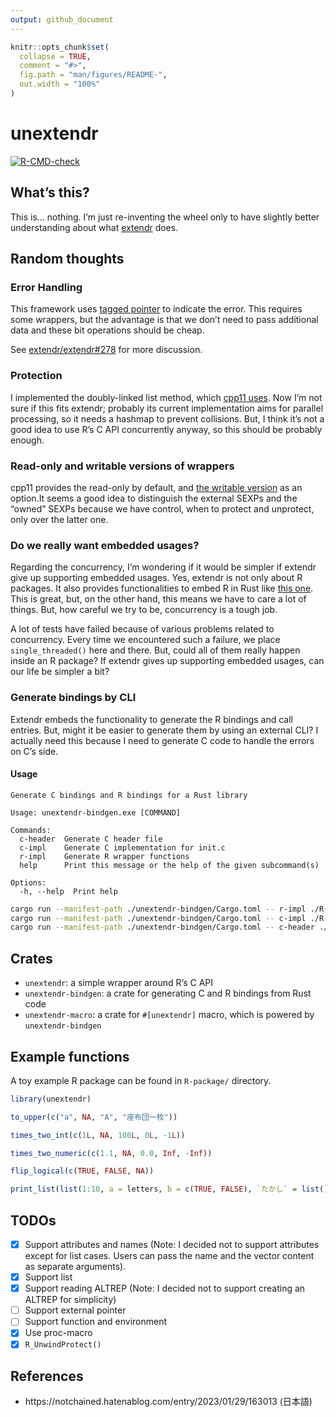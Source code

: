 ```yaml
---
output: github_document
---
```


<!-- README.md is generated from README.Rmd. Please edit that file -->

```r
knitr::opts_chunk$set(
  collapse = TRUE,
  comment = "#>",
  fig.path = "man/figures/README-",
  out.width = "100%"
)
```

# unextendr

<!-- badges: start -->
[![R-CMD-check](https://github.com/yutannihilation/unextendr/actions/workflows/R-CMD-check.yaml/badge.svg)](https://github.com/yutannihilation/unextendr/actions/workflows/R-CMD-check.yaml)
<!-- badges: end -->

## What's this?

This is... nothing. I'm just re-inventing the wheel only to have slightly better
understanding about what [extendr](https://extendr.github.io/) does.

## Random thoughts

### Error Handling

This framework uses [tagged pointer](https://en.wikipedia.org/wiki/Tagged_pointer) to indicate the error.
This requires some wrappers, but the advantage is that we don't need to pass additional data
and these bit operations should be cheap.

See [extendr/extendr#278](https://github.com/extendr/extendr/issues/278) for more discussion.

### Protection

I implemented the doubly-linked list method, which [cpp11 uses](https://cpp11.r-lib.org/articles/internals.html#protection).
Now I'm not sure if this fits extendr; probably its current implementation aims for
parallel processing, so it needs a hashmap to prevent collisions. But, I think
it's not a good idea to use R's C API concurrently anyway, so this should be probably
enough.

### Read-only and writable versions of wrappers

cpp11 provides the read-only by default, and [the writable version](https://cpp11.r-lib.org/articles/motivations.html#copy-on-write-semantics)
as an option.It seems a good idea to distinguish the external SEXPs and the
"owned" SEXPs because we have control, when to protect and unprotect, only over
the latter one.

### Do we really want embedded usages?

Regarding the concurrency, I'm wondering if it would be simpler if extendr give
up supporting embedded usages. Yes, extendr is not only about R packages. It also
provides functionalities to embed R in Rust like [this one](https://github.com/yutannihilation/extendr-tide-api-server-example).
This is great, but, on the other hand, this means we have to care a lot of things.
But, how careful we try to be, concurrency is a tough job.

A lot of tests have failed because of various problems related to concurrency.
Every time we encountered such a failure, we place `single_threaded()` here and
there. But, could all of them really happen inside an R package? If extendr gives
up supporting embedded usages, can our life be simpler a bit?

### Generate bindings by CLI

Extendr embeds the functionality to generate the R bindings and call entries.
But, might it be easier to generate them by using an external CLI? I actually
need this because I need to generate C code to handle the errors on C's side.

#### Usage

``` console
Generate C bindings and R bindings for a Rust library

Usage: unextendr-bindgen.exe [COMMAND]

Commands:
  c-header  Generate C header file
  c-impl    Generate C implementation for init.c
  r-impl    Generate R wrapper functions
  help      Print this message or the help of the given subcommand(s)

Options:
  -h, --help  Print help

```

```sh
cargo run --manifest-path ./unextendr-bindgen/Cargo.toml -- r-impl ./R-package/src/rust/src/lib.rs > ./R-package/R/wrappers.R
cargo run --manifest-path ./unextendr-bindgen/Cargo.toml -- c-impl ./R-package/src/rust/src/lib.rs > ./R-package/src/init
cargo run --manifest-path ./unextendr-bindgen/Cargo.toml -- c-header ./R-package/src/rust/src/lib.rs > ./R-package/src/rust/api.h
```


## Crates

* `unextendr`: a simple wrapper around R's C API
* `unextendr-bindgen`: a crate for generating C and R bindings from Rust code
* `unextendr-macro`: a crate for `#[unextendr]` macro, which is powered by `unextendr-bindgen`

## Example functions

A toy example R package can be found in `R-package/` directory.

```r
library(unextendr)

to_upper(c("a", NA, "A", "座布団一枚"))

times_two_int(c(1L, NA, 100L, 0L, -1L))

times_two_numeric(c(1.1, NA, 0.0, Inf, -Inf))

flip_logical(c(TRUE, FALSE, NA))

print_list(list(1:10, a = letters, b = c(TRUE, FALSE), `たかし` = list(), D = NULL))
```

## TODOs

- [x] Support attributes and names (Note: I decided not to support attributes except for list cases. Users can pass the name and the vector content as separate arguments).
- [x] Support list
- [x] Support reading ALTREP (Note: I decided not to support creating an ALTREP for simplicity)
- [ ] Support external pointer
- [ ] Support function and environment
- [x] Use proc-macro
- [x] `R_UnwindProtect()`

## References

* https://notchained.hatenablog.com/entry/2023/01/29/163013 (日本語)

